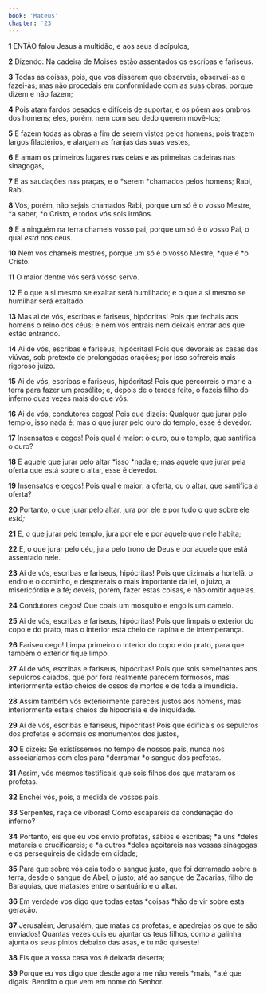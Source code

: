```yaml
---
book: 'Mateus'
chapter: '23'
---
```


**1** ENTÃO falou Jesus à multidão, e aos seus discípulos,

**2** Dizendo: Na cadeira de Moisés estão assentados os escribas e fariseus.

**3** Todas as coisas, pois, que vos disserem que observeis, observai-as e fazei-as; mas não procedais em conformidade com as suas obras, porque dizem e não fazem;

**4** Pois atam fardos pesados e difíceis de suportar, e _os_ põem aos ombros dos homens; eles, porém, nem com seu dedo querem movê-los;

**5** E fazem todas as obras a fim de serem vistos pelos homens; pois trazem largos filactérios, e alargam as franjas das suas vestes,

**6** E amam os primeiros lugares nas ceias e as primeiras cadeiras nas sinagogas,

**7** E as saudações nas praças, e o *serem *chamados pelos homens; Rabi, Rabi.

**8** Vós, porém, não sejais chamados Rabi, porque um só é o vosso Mestre, *a saber, *o Cristo, e todos vós sois irmãos.

**9** E a ninguém na terra chameis vosso pai, porque um só é o vosso Pai, o qual _está_ nos céus.

**10** Nem vos chameis mestres, porque um só é o vosso Mestre, *que é *o Cristo.

**11** O maior dentre vós será vosso servo.

**12** E o que a si mesmo se exaltar será humilhado; e o que a si mesmo se humilhar será exaltado.

**13** Mas ai de vós, escribas e fariseus, hipócritas! Pois que fechais aos homens o reino dos céus; e nem vós entrais nem deixais entrar aos que estão entrando.

**14** Ai de vós, escribas e fariseus, hipócritas! Pois que devorais as casas das viúvas, sob pretexto de prolongadas orações; por isso sofrereis mais rigoroso juízo.

**15** Ai de vós, escribas e fariseus, hipócritas! Pois que percorreis o mar e a terra para fazer um prosélito; e, depois de o terdes feito, o fazeis filho do inferno duas vezes mais do que vós.

**16** Ai de vós, condutores cegos! Pois que dizeis: Qualquer que jurar pelo templo, isso nada é; mas o que jurar pelo ouro do templo, esse é devedor.

**17** Insensatos e cegos! Pois qual é maior: o ouro, ou o templo, que santifica o ouro?

**18** E aquele que jurar pelo altar *isso *nada é; mas aquele que jurar pela oferta que está sobre o altar, esse é devedor.

**19** Insensatos e cegos! Pois qual é maior: a oferta, ou o altar, que santifica a oferta?

**20** Portanto, o que jurar pelo altar, jura por ele e por tudo o que sobre ele _está;_

**21** E, o que jurar pelo templo, jura por ele e por aquele que nele habita;

**22** E, o que jurar pelo céu, jura pelo trono de Deus e por aquele que está assentado nele.

**23** Ai de vós, escribas e fariseus, hipócritas! Pois que dizimais a hortelã, o endro e o cominho, e desprezais o mais importante da lei, o juízo, a misericórdia e a fé; deveis, porém, fazer estas coisas, e não omitir aquelas.

**24** Condutores cegos! Que coais um mosquito e engolis um camelo.

**25** Ai de vós, escribas e fariseus, hipócritas! Pois que limpais o exterior do copo e do prato, mas o interior está cheio de rapina e de intemperança.

**26** Fariseu cego! Limpa primeiro o interior do copo e do prato, para que também o exterior fique limpo.

**27** Ai de vós, escribas e fariseus, hipócritas! Pois que sois semelhantes aos sepulcros caiados, que por fora realmente parecem formosos, mas interiormente estão cheios de ossos de mortos e de toda a imundícia.

**28** Assim também vós exteriormente pareceis justos aos homens, mas interiormente estais cheios de hipocrisia e de iniquidade.

**29** Ai de vós, escribas e fariseus, hipócritas! Pois que edificais os sepulcros dos profetas e adornais os monumentos dos justos,

**30** E dizeis: Se existíssemos no tempo de nossos pais, nunca nos associaríamos com eles para *derramar *o sangue dos profetas.

**31** Assim, vós mesmos testificais que sois filhos dos que mataram os profetas.

**32** Enchei vós, pois, a medida de vossos pais.

**33** Serpentes, raça de víboras! Como escapareis da condenação do inferno?

**34** Portanto, eis que eu vos envio profetas, sábios e escribas; *a uns *deles matareis e crucificareis; e *a outros *deles açoitareis nas vossas sinagogas e os perseguireis de cidade em cidade;

**35** Para que sobre vós caia todo o sangue justo, que foi derramado sobre a terra, desde o sangue de Abel, o justo, até ao sangue de Zacarias, filho de Baraquias, que matastes entre o santuário e o altar.

**36** Em verdade vos digo que todas estas *coisas *hão de vir sobre esta geração.

**37** Jerusalém, Jerusalém, que matas os profetas, e apedrejas os que te são enviados! Quantas vezes quis eu ajuntar os teus filhos, como a galinha ajunta os seus pintos debaixo das asas, e tu não quiseste!

**38** Eis que a vossa casa vos é deixada deserta;

**39** Porque eu vos digo que desde agora me não vereis *mais, *até que digais: Bendito o que vem em nome do Senhor.

